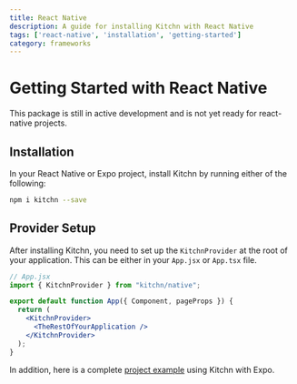 ```yaml
---
title: React Native
description: A guide for installing Kitchn with React Native
tags: ['react-native', 'installation', 'getting-started']
category: frameworks
---
```



# Getting Started with React Native

<Callout>
  This package is still in active development and is not yet ready for
  react-native projects.
</Callout>

## Installation
In your React Native or Expo project, install Kitchn by running either of the following:

```sh npm2yarn
npm i kitchn --save
```

## Provider Setup

After installing Kitchn, you need to set up the `KitchnProvider` at the root 
of your application. This can be either in your `App.jsx` or `App.tsx` file.

```jsx
// App.jsx
import { KitchnProvider } from "kitchn/native";

export default function App({ Component, pageProps }) {
  return (
    <KitchnProvider>
      <TheRestOfYourApplication />
    </KitchnProvider>
  );
}
```

In addition, here is a complete [project example](https://github.com/tonightpass/kitchn/tree/master/examples/expo) using Kitchn with Expo.